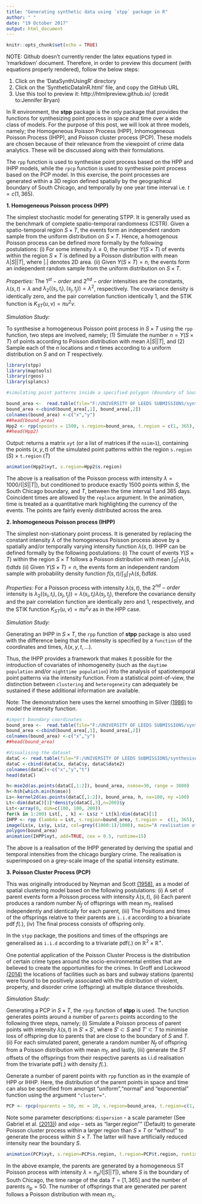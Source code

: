 ```yaml
---
title: "Generating synthetic data using `stpp` package in R"
author: " "
date: "19 October 2017"
output: html_document
---
```


```r
knitr::opts_chunk$set(echo = TRUE)
```
NOTE: Github doesn't currently render the latex equations typed in 'rmarkdown' document. Therefore, in order to preview this document (with equations properly rendered), follow the below steps:

1. Click on the 'DataSynthUsingR' directory
2. Click on the 'SyntheticDataInR.html' file, and copy the GitHub URL
3. Use this tool to preview it: http://htmlpreview.github.io/  (credit to:Jennifer Bryan)

In R environment, the **stpp** package is the only package that provides the functions for synthesizing point process in space and time over a wide class of models. For the purpose of this post, we will look at three models, namely; the Homogeneous Poisson Process (HPP), Inhomogeneous Poisson Process (IHPP), and Poisson cluster process (PCP). These models are chosen because of their relevance from the viewpoint of crime data analytics. These will be discussed along with their formulations. 

The `rpp` function is used to synthesise point process based on the HPP and IHPP models, while the ` rpcp` function is used to synthesise point process based on the PCP model. In this exercise, the point processes are generated within a 3D region defined spatially by the geographical boundary of South Chicago, and temporally by one year time interval i.e. $t =c(1, 365)$.

**1. Homogeneous Poisson process (HPP)**

The simplest stochastic model for generating STPP. It is generally used as the benchmark of complete spatio-temporal randomness (CSTR). Given a spatio-temporal region $S\times T$, the events form an independent random sample from the uniform distribution on $S\times T$. Hence, a homogenous Poisson process can be defined more formally by the following postulations:
(i)	For some intensity $\lambda \ge 0$, the number $Y(S\times T)$ of events within the region $S\times T$ is defined by a Poisson distribution with mean $\lambda |S||T|$, where $|.|$ denotes 2D area.
(ii)	Given $Y(S\times T)=n$, the events form an independent random sample from the uniform distribution on $S\times T$.

  *Properties:*
The $1^{st}-order$ and $2^{nd}-order$ intensities are the constants, $\lambda(s,t)=\lambda$ and $\lambda_2((s_i,t_i), (s_j,t_j))=\lambda^2$, respectively. The covariance density is identically zero, and the pair correlation function identically 1, and the STIK function is $K_{ST}(u,v)=\pi u^2v$.

  *Simulation Study:*
  
To synthesise a homogeneous Poisson point process in $S\times T$ using the `rpp` function, two steps are involved, namely; (1) Simulate the number $n=Y(S\times T)$ of points according to Poisson distribution with mean $\lambda|S||T|$, and (2) Sample each of the $n$ locations and $n$ times according to a uniform distribution on $S$ and on $T$ respectively.


```r
library(stpp)
library(maptools)
library(rgeos)
library(splancs)
```

```r
#simulating point patterns inside a specified polygon (Boundary of South Chicago defined by two-column coordinates)

bound_area <-  read.table(file="F:/UNIVERSITY OF LEEDS SUBMISSIONS/synthesised data/rmarkdown/bound_coords.csv", sep=",",head=T)
bound_area <-cbind(bound_area[,1], bound_area[,2])
colnames(bound_area) <-c("x","y")
##head(bound_area)
Hpp2 <- rpp(npoints = 1500, s.region=bound_area, t.region = c(1, 365), discrete.time=TRUE)
##head(Hpp2)

```
Output: returns a matrix `xyt` (or a list of matrices if the `nsim>1`), containing the points $(x,y,t)$ of the simulated point patterns within the region `s.region` $(S)$ $\times$ `t.region` $(T)$ 

```r
animation(Hpp2$xyt, s.region=Hpp2$s.region)
```

The above is a realisation of the Poisson process with intensity $\lambda=1000/(|S||T|)$, but conditioned to produce exactly 1500 points within $S$, the South Chicago boundary, and $T$, between the time interval 1 and 365 days. Coincident times are allowed by the `replace` argument. In the animation, time is treated as a quantitative mark highlighting the currency of the events. The points are fairly evenly distributed across the area.

**2. Inhomogeneous Poisson process (IHPP)**

The simplest non-stationary point process. It is generated by replacing the constant intensity $\lambda$ of the homogeneous Poisson process above by a spatially and/or temporally varying intensity function $\lambda(s,t)$. IHPP can be defined formally by the following postulations: (i) The count of events $Y(S\times T)$ within the region $S\times T$ follows a Poisson distribution with mean $\int_S \int_T \lambda(s,t)dt ds$ (ii) Given $Y(S\times T)=n$, the events form an independent random sample with probability density function $f(s,t)/ \int_S \int_T \lambda(\widetilde{s},\widetilde{t})d\widetilde{t} d\widetilde{s}$.

  *Properties:*
For a Poisson process with intensity $\lambda(s,t)$, the $2^{nd}-order$ intensity is $\lambda_2((s_i,t_i), (s_j,t_j))= \lambda (s_i,t_i)\lambda (s_j,t_j)$, therefore the covariance density and the pair correlation function are identically zero and 1, respectively, and the STIK function $K_{ST}(u,v)=\pi u^2v$ as in the HPP case.

  *Simulation Study:*

Generating an IHPP in $S\times T$, the `rpp` function of **stpp** package is also used with the difference being that the intensity is specified by a `function` of the coordinates and times, $\lambda(x,y,t,...)$. 

Thus, the IHPP provides a framework that makes it possible for the introduction of covariates of inhomogeneity (such as the `daytime population` and/or `nighttime population`) into the analysis of spatiotemporal point patterns via the intensity function. From a statistical point-of-view, the distinction between `clustering` and `heterogeneity` can adequately be sustained if these additional information are available. 

Note: The demonstration here uses the kernel smoothing in Silver [(1986)](http://www.stat.ufl.edu/~rrandles/sta6934/smhandout.pdf) to model the intensity function.


```r
#import boundary coordinates
bound_area <-  read.table(file="F:/UNIVERSITY OF LEEDS SUBMISSIONS/synthesised data/rmarkdown/bound_coords.csv", sep=",",head=T)
bound_area <-cbind(bound_area[,1], bound_area[,2])
colnames(bound_area) <-c("x","y")
##head(bound_area)
```

```r
#Visualising the dataset
dataC <- read.table(file="F:/UNIVERSITY OF LEEDS SUBMISSIONS/synthesised data/rmarkdown/chicago_burglary.csv", sep=",",head=T)
dataC <-cbind(dataC$x, dataC$y, dataC$date2)
colnames(dataC)<-c("x","y","t")
head(dataC)
```    

```r


h<-mse2d(as.points(dataC[,1:2]), bound_area, nsmse=30, range = 3000)
h<-h$h[which.min(h$mse)]
Ls<-kernel2d(as.points(dataC[,1:2]), bound_area, h, nx=100, ny =100)
Lt<-dim(dataC)[1]*density(dataC[,3],n=200)$y
Lst<-array(0, dim=c(100, 100, 200))
for(k in 1:200) Lst[, , k] <- Ls$z * Lt[k]/dim(dataC)[1]
IHPP <- rpp (lambda = Lst, s.region=bound_area, t.region =  c(1, 365), discrete.time = TRUE)
image(Ls$x, Ls$y, Ls$z, col=grey((1000:1)/1000), main="A realisation of Inhomo. Poisson process")
polygon(bound_area)
animation(IHPP$xyt, add=TRUE, cex = 0.5, runtime=15)

```
The above is a realisation of the IHPP generated by deriving the spatial and temporal intensities from the chicago burglary crime. The realisation is superimposed on a grey-scale image of the spatial intensity estimate. 

**3. Poisson Cluster Process (PCP)**

This was originally introduced by Neyman and Scott [(1958)]( http://www.jstor.org/stable/pdf/2983905.pdf?refreqid=excelsior%3A020e8dde44827e1c371f9862f146172a), as a model of spatial clustering model based on the following postulations: (i) A set of parent events form a Poisson process with intensity $\lambda(s,t)$, (ii) Each parent produces a random number $N_f$ of offsprings with mean $m_f$, realised independently and identically for each parent, (iii) The Positions and times of the offsprings relative to their parents are `i.i.d` according to a bivariate pdf $f(.)$, (iv) The final process consists of offspring only.

In the `stpp` package, the positions and times of the offsprings are generalised as `i.i.d` according to a trivariate pdf(.) on $\mathbb{R}^2 \times \mathbb{R}^+$.

One potential application of the Poisson Cluster Process is the distribution of certain crime types around the socio-environmental entities that are believed to create the opportunities for the crimes. In Groff and Lockwood [(2014)]( https://scholar.google.co.uk/scholar?dcr=0&um=1&ie=UTF-8&lr&q=related:zgfWWX2PrBfIxM:scholar.google.com/) the locations of facilities such as bars and subway stations (parents) were found to be positively associated with the distribution of violent, property, and disorder crime (offspring) at multiple distance thresholds. 

  *Simulation Study:*
  
Generating a PCP in $S\times T$, the `rpcp` function of **stpp** is used. The function generates points around a number of `parents` points according to the following three steps, namely; (i) Simulate a Poisson process of parent points with intensity $\lambda(s,t)$ in $S'\times S'$, where $S'\subset S$ and $T'\subset T$ to minimise loss of offspring due to parents that are close to the boundary of $S$ and $T$. (ii) For each simulated parent, generate a random number $N_f$ of offspring from a Poisson distribution with mean $m_f$, and lastly, (iii) generate the $ST$ offsets of the offsprings from their respective parents as i.i.d realisation from the trivariate pdf(.) with density $f(.)$.

Generate a number of parent points with `rpp` function as in the example of HPP  or IHHP. Here, the distribution of the parent points in space and time can also be specified from amongst "uniform","normal" and "exponential" function using the argument `"cluster="`. 

```r
PCP <- rpcp(nparents = 50, mc = 10, s.region=bound_area, t.region=c(1, 365), cluster=c("normal"), dispersion = c(5000, 5))
```

Note some parameter descriptions:
`dispersion` - a scale parameter (See Gabriel et al. [(2013)]( https://r-forge.r-project.org/scm/viewvc.php/*checkout*/pkg/inst/doc/stpp.pdf?revision=61&root=stpp&pathrev=61)) and `edge` - sets as "larger.region"" (Default)  to generate Poisson cluster process within a larger region than $S\times T$ or "without" to generate the process within $S\times T$. The latter will have artificially reduced intensity near the boundary $S$.

```r
animation(PCP$xyt, s.region=PCP$s.region, t.region=PCP$t.region, runtime=5)   
```

In the above example, the parents are generated by a homogeneous ST Poisson process with intensity $\lambda=n_p/(|S||T|)$, where $S$ is the boundary of South Chicago, the time range of the data $T=[1, 365]$ and the number of parents $n_p=50$. The number of offsprings that are generated per parent follows a Poisson distribution with mean $m_c$.


